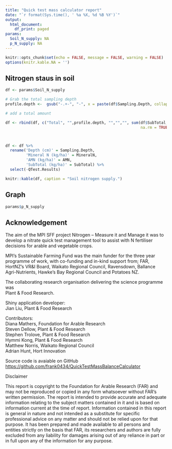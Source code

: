 ```yaml
---
title: "Quick test mass calculator report"
date: "`r format(Sys.time(), ' %a %X, %d %B %Y')`"
output:
  html_document:
    df_print: paged
params:
  Soil_N_supply: NA
  p_N_supply: NA
---
```


```r
knitr::opts_chunk$set(echo = FALSE, message = FALSE, warning = FALSE)
options(knitr.kable.NA = '')
```


## Nitrogen staus in soil

```r
df <- params$Soil_N_supply 

# Grab the total sampling depth 
profile.depth <-  gsub("-.+-", "-", x = paste(df$Sampling.Depth, collapse = "-"))

# add a total amount

df <- rbind(df, c("Total", "",profile.depth, "","","", sum(df$SubTotal, 
                                                           na.rm = TRUE)))



df <- df %>% 
  rename('Depth (cm)' = Sampling.Depth,
         'Mineral N (kg/ha)' = MineralN,
         'AMN (kg/ha)' = AMN,
         'SubTotal (kg/ha)' = SubTotal) %>% 
  select(-QTest.Results)

knitr::kable(df, caption = "Soil nitrogen supply.")
```



## Graph


```r
params$p_N_supply
```

## Acknowledgement 

The aim of the MPI SFF project Nitrogen – Measure it and Manage it was to develop a nitrate quick test management tool to assist with N fertiliser decisions for arable and vegetable crops.

MPI’s Sustainable Farming Fund was the main funder for the three year programme of work, with co-funding and in-kind support from; FAR, HortNZ’s VR&I Board, Waikato Regional Council, Ravensdown, Ballance Agri-Nutrients, Hawke’s Bay Regional Council and Potatoes NZ.

The collaborating research organisation delivering the science programme was   
Plant & Food Research.

Shiny application developer:  
Jian Liu, Plant & Food Research  

Contributors:   
Diana Mathers, Foundation for Arable Research   
Steven Dellow, Plant & Food Research   
Stephen Trolove, Plant & Food Research   
Hymmi Kong, Plant & Food Research   
Matthew Norris, Waikato Regional Council    
Adrian Hunt, Hort Innovation   

Source code is avaiable on GitHub <https://github.com/frank0434/QuickTestMassBalanceCalculator>


<p>Disclaimer</p>

This report is copyright to the Foundation for Arable Research (FAR) and may not be reproduced or copied
in any form whatsoever without FAR’s written permission. The report is intended to provide accurate and
adequate information relating to the subject matters contained in it and is based on information current at the time of
report. Information contained in this report is general in nature and not intended as a substitute for specific
professional advice on any matter and should not be relied upon for that purpose. It has been prepared and made
available to all persons and entities strictly on the basis that FAR, its researchers and authors are fully excluded from
any liability for damages arising out of any reliance in part or in full upon any of the information for any purpose.
